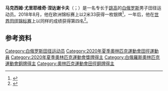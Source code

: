 {{Infobox athlete
| name           = 马克西姆·涅达谢卡夫
| image          = 2019-09-01 ISTAF 2019 High jump (Martin Rulsch) 048.jpg
| caption        = 
| nationality    = 
| birth_date     = {{birth date and age|1998|01|21|df=yes}}
| birth_place    = [[维捷布斯克|维捷布斯克]]
| height         = 
| weight         = 
| sport          = [[田径|田径]]
| event          = [[跳高|跳高]]
| club           = Dynamo
| coach          = T.F. Nareiko
| medaltemplates = 
{{Medal|Sport | 男子[[田径|田径]]}}
{{Medal|Country | {{BLR}} }}
{{Medal|Olympic}}
{{Medal|Bronze|[[2020年夏季奥林匹克运动会|2020 东京]]|[[2020年夏季奥林匹克运动会田径比赛|跳高]]}}
{{Medal|Competition|[[歐洲室內田徑錦標賽|歐洲室內田徑錦標賽]]}}
{{MedalGold|2021 托伦|跳高}}
}}
'''马克西姆·尤里耶维奇·涅达谢卡夫'''（{{lang-be|Максім Юр’евіч Недасекаў}}；{{bd|1998年|1月21日||}}）是一名专长于[[跳高|跳高]]的[[白俄罗斯|白俄罗斯]]男子田径运动员。2018年8月，他在欧洲锦标赛上以2米33获得一枚银牌<ref>{{Cite web |url=http://www.european-athletics.org/externalmodules/AT/pdf/ATM071101_C73M.pdf |title=High Jump Men Final results |work=European Athletics Association |access-date=2020-06-02 |archive-url=https://web.archive.org/web/20180816025810/https://www.european-athletics.org/externalmodules/AT/pdf/ATM071101_C73M.pdf |archive-date=2018-08-16}}</ref>，一年后，他在[[2019年世界田径锦标赛|世界田径锦标赛]]上以同样的成绩获得第四名<ref>{{cite web|url=https://media.aws.iaaf.org/competitiondocuments/pdf/6033/AT-HJ-M-f----.RS6.pdf|title=High Jump Men - Final|work=IAAF|date=2019-10-04|accessdate=2020-09-10|archiveurl=https://web.archive.org/web/20191005200619/https://media.aws.iaaf.org/competitiondocuments/pdf/6033/AT-HJ-M-f----.RS6.pdf|archivedate=2019-10-05}}</ref>。

==参考资料==
{{reflist}}

{{Authority control}}

{{DEFAULTSORT:Nedasekau, Maksim}}
[[Category:白俄罗斯田径运动员|Category:白俄罗斯田径运动员]]
[[Category:2020年夏季奧林匹克運動會田徑運動員|Category:2020年夏季奧林匹克運動會田徑運動員]]
[[Category:2020年夏季奧林匹克運動會獎牌得主|Category:2020年夏季奧林匹克運動會獎牌得主]]
[[Category:白俄羅斯奧林匹克運動會銅牌得主|Category:白俄羅斯奧林匹克運動會銅牌得主]]
[[Category:奧林匹克運動會田徑銅牌得主|Category:奧林匹克運動會田徑銅牌得主]]